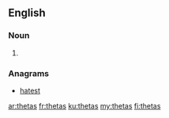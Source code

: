 ==English==

===Noun===
{{head|en|plural}}

# {{plural of|theta|lang=en}}

===Anagrams===
* [[hatest#English|hatest]]

[[ar:thetas]]
[[fr:thetas]]
[[ku:thetas]]
[[my:thetas]]
[[fi:thetas]]
